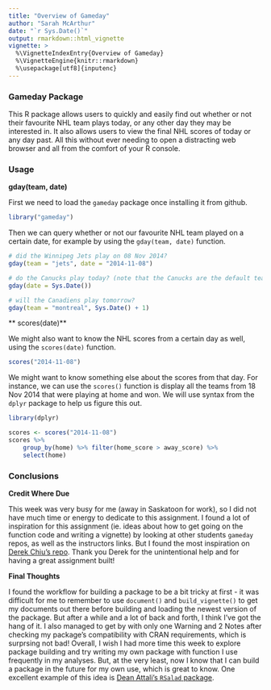 ```yaml
---
title: "Overview of Gameday"
author: "Sarah McArthur"
date: "`r Sys.Date()`"
output: rmarkdown::html_vignette
vignette: >
  %\VignetteIndexEntry{Overview of Gameday}
  %\VignetteEngine{knitr::rmarkdown}
  %\usepackage[utf8]{inputenc}
---
```


### Gameday Package

This R package allows users to quickly and easily find out whether or not their favourite NHL team plays today, or any other day they may be interested in. It also allows users to view the final NHL scores of today or any day past. All this without ever needing to open a distracting web browser and all from the comfort of your R console.

### Usage

**gday(team, date)**

First we need to load the `gameday` package once installing it from github.

```r
library("gameday")
```

Then we can query whether or not our favourite NHL team played on a certain date, for example by using the `gday(team, date)` function.

```r
# did the Winnipeg Jets play on 08 Nov 2014?
gday(team = "jets", date = "2014-11-08")

# do the Canucks play today? (note that the Canucks are the default team for this package)
gday(date = Sys.Date())

# will the Canadiens play tomorrow?
gday(team = "montreal", Sys.Date() + 1)
```

** scores(date)**

We might also want to know the NHL scores from a certain day as well, using the `scores(date)` function.

```r
scores("2014-11-08")
```

We might want to know something else about the scores from that day. For instance, we can use the `scores()` function is display all the teams from 18 Nov 2014 that were playing at home and won. We will use syntax from the `dplyr` package to help us figure this out.

```r
library(dplyr)

scores <- scores("2014-11-08")
scores %>%
	group_by(home) %>% filter(home_score > away_score) %>%
	select(home)
```

### Conclusions

**Credit Where Due**

This week was very busy for me (away in Saskatoon for work), so I did not have much time or energy to dedicate to this assignment. I found a lot of inspiration for this assignment (ie. ideas about how to get going on the function code and writing a vignette) by looking at other students `gameday` repos, as well as the instructors links. But I found the most inspiration on [Derek Chiu's repo](https://github.com/dchiu911/gameday). Thank you Derek for the unintentional help and for having a great assignment built!


**Final Thoughts**

I found the workflow for building a package to be a bit tricky at first - it was difficult for me to remember to use `document()` and `build_vignette()` to get my documents out there before building and loading the newest version of the package. But after a while and a lot of back and forth, I think I've got the hang of it. I also managed to get by with only one Warning and 2 Notes after checking my package's compatibility with CRAN requirements, which is surprsing not bad! Overall, I wish I had more time this week to explore package building and try writing my own package with function I use frequently in my analyses. But, at the very least, now I know that I can build a package in the future for my own use, which is great to know. One excellent example of this idea is [Dean Attali's `RSalad` package](https://github.com/daattali/rsalad).

